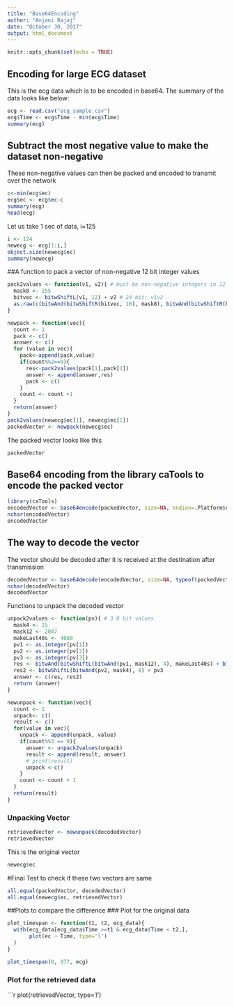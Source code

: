 ```yaml
---
title: "Base64Encoding"
author: "Anjani Bajaj"
date: "October 30, 2017"
output: html_document
---
```


```r
knitr::opts_chunk$set(echo = TRUE)
```

## Encoding for large ECG dataset
This is the ecg data which is to be encoded in base64. The summary of the data looks like below:

```r
ecg <- read.csv("ecg_sample.csv")
ecg$Time <- ecg$Time - min(ecg$Time)              
summary(ecg)
```

## Subtract the most negative value to make the dataset non-negative
These non-negative values can then be packed and encoded to transmit over the network
```r
c<-min(ecg$ec)
ecg$ec <- ecg$ec-c
summary(ecg)
head(ecg)

```

Let us take 1 sec of data, i=125
```r
i <- 124
newecg <- ecg[1:i,]
object.size(newecg$ec)
summary(newecg)
```

##A function to pack a vector of non-negative 12 bit integer values
```r
pack2values <- function(v1, v2){ # must be non-negative integers in 12-bit range
  mask8 <- 255
  bitvec <- bitwShiftL(v1, 12) + v2 # 24 bit: v1v2
  as.raw(c(bitwAnd(bitwShiftR(bitvec, 16), mask8), bitwAnd(bitwShiftR(bitvec, 8), mask8), bitwAnd(bitvec, mask8)))
}

newpack <- function(vec){
  count <- 1
  pack <- c()
  answer <- c()
  for (value in vec){
    pack<-append(pack,value)
    if(count%%2==0){
      res<-pack2values(pack[1],pack[2])
      answer <- append(answer,res)
      pack <- c()
    }
    count <- count +1
  }
  return(answer)
}
pack2values(newecg$ec[1], newecg$ec[2])
packedVector <- newpack(newecg$ec)
```
The packed vector looks like this
```r
packedVector
```

## Base64 encoding from the library caTools to encode the packed vector 
```r
library(caTools)
encodedVector <- base64encode(packedVector, size=NA, endian=.Platform$endian)
nchar(encodedVector)
encodedVector
```

## The way to decode the vector
The vector should be decoded after it is received at the destination after transmission
```r
decodedVector <- base64decode(encodedVector, size=NA, typeof(packedVector))
nchar(decodedVector)
decodedVector
```

Functions to unpack the decoded vector
```r
unpack2values <- function(pv){ # 3 8 bit values
  mask4 <- 15
  mask12 <- 2047 
  makeLast40s <- 4080
  pv1 <- as.integer(pv[1])
  pv2 <- as.integer(pv[2])
  pv3 <- as.integer(pv[3])
  res <- bitwAnd(bitwShiftL(bitwAnd(pv1, mask12), 4), makeLast40s) + bitwAnd(bitwShiftR(pv2,4), mask4) 
  res2 <- bitwShiftL(bitwAnd(pv2, mask4), 8) + pv3
  answer <- c(res, res2)
  return (answer)
}

newunpack <- function(vec){
  count <- 1
  unpack<- c()
  result <- c()
  for(value in vec){
    unpack <- append(unpack, value)
    if(count%%3 == 0){
      answer <- unpack2values(unpack)
      result <- append(result, answer)
      # print(result)
      unpack <-c()
    }
    count <- count + 1
  }
  return(result)
}
```

### Unpacking Vector
```r
retrievedVector <- newunpack(decodedVector)
retrievedVector
```

This is the original vector
```r
newecg$ec
```

#Final Test to check if these two vectors are same
```r
all.equal(packedVector, decodedVector)
all.equal(newecg$ec, retrievedVector)
```

##Plots to compare the difference
### Plot for the original data 
```r
plot_timespan <- function(t1, t2, ecg_data){
  with(ecg_data[ecg_data$Time >=t1 & ecg_data$Time < t2,],
       plot(ec ~ Time, type='l')
  )
}

plot_timespan(0, 977, ecg)
```


### Plot for the retrieved data
```r
plot(retrievedVector, type='l')